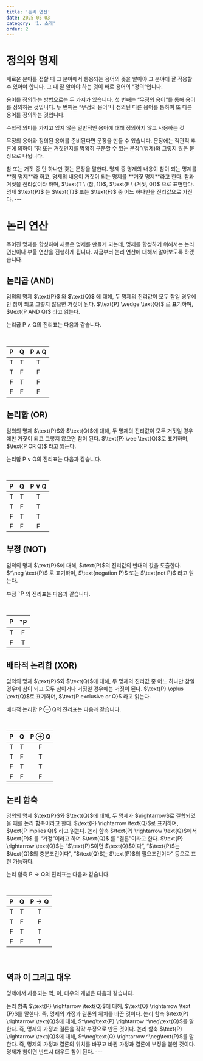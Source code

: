 ```yaml
---
title: '논리 연산'
date: 2025-05-03
category: '1. 소개'
order: 2
---
```


# 정의와 명제

새로운 분야를 접할 때 그 분야에서 통용되는 용어의 뜻을 알아야 그 분야에 잘 적응할 수 있어야 합니다. 그 때 잘 알아야 하는 것이 바로 용어의 “정의”입니다.

용어를 정의하는 방법으로는 두 가지가 있습니다. 첫 번째는 “무정의 용어”를 통해 용어를 정의하는 것입니다. 두 번째는 “무정의 용어”나 정의된 다른 용어를 통하여 또 다른 용어를 정의하는 것입니다.

<Callout title="무정의 용어 (정의)">
  수학적 의미를 가지고 있지 않은 일반적인 용어에 대해 정의하지 않고 사용하는 것
</Callout>

무정의 용어와 정의된 용어를 준비된다면 문장을 만들 수 있습니다. 문장에는 직관적 추론에
의하여 “참 또는 거짓인지를 명확히 구분할 수 있는 문장”(명제)와 그렇지 않은 문장으로
나뉩니다.

<Callout title="명제 (정의)">
  참 또는 거짓 중 단 하나만 갖는 문장을 말한다. 명제 중 명제의 내용이 참이 되는
  명제를 **참 명제**라 하고, 명제의 내용이 거짓이 되는 명제를 **거짓 명제**라고
  한다.
</Callout>

<Callout title="진리값 (정의)">
  참과 거짓을 진리값이라 하며, $\text{T \ (참, 1)}$, $\text{F \ (거짓, 0)}$ 으로 표현한다.<br /> 
  명제 $\text{P}$ 는 $\text{T}$ 또는 $\text{F}$ 중 어느 하나만을 진리값으로 가진다.
</Callout>
---

# 논리 연산

주어진 명제를 합성하여 새로운 명제를 만들게 되는데, 명제를 합성하기 위해서는 논리 연산이나 부울 연산을 진행하게 됩니다. 지금부터 논리 연산에 대해서 알아보도록 하겠습니다.

## 논리곱 (AND)

<Callout title="논리곱 (정의)">
  임의의 명제 $\text{P}$ 와 $\text{Q}$ 에 대해, 두 명제의 진리값이 모두 참일 경우에만 참이 되고 그렇지 않으면 거짓이 된다. $\text{P} \wedge \text{Q}$ 로 표기하며, $\text{P AND Q}$ 라고 읽는다.
</Callout>

논리곱 $\text{P} \wedge \text{Q}$의 진리표는 다음과 같습니다.

<br />

| $\text{P}$ | $\text{Q}$ | $\text{P} \wedge \text{Q}$ |
| :--------: | :--------: | :------------------------: |
| $\text{T}$ | $\text{T}$ |         $\text{T}$         |
| $\text{T}$ | $\text{F}$ |         $\text{F}$         |
| $\text{F}$ | $\text{T}$ |         $\text{F}$         |
| $\text{F}$ | $\text{F}$ |         $\text{F}$         |

## 논리합 (OR)

<Callout title="논리합 (정의)">
  임의의 명제 $\text{P}$와 $\text{Q}$에 대해, 두 명제의 진리값이 모두 거짓일 경우에만 거짓이 되고 그렇지 않으면 참이 된다. $\text{P} \vee \text{Q}$로 표기하며, $\text{P OR Q}$ 라고 읽는다.
</Callout>

논리합 $\text{P} \vee \text{Q}$의 진리표는 다음과 같습니다.

<br />

| $\text{P}$ | $\text{Q}$ | $\text{P} \vee \text{Q}$ |
| :--------: | :--------: | :----------------------: |
| $\text{T}$ | $\text{T}$ |        $\text{T}$        |
| $\text{T}$ | $\text{F}$ |        $\text{T}$        |
| $\text{F}$ | $\text{T}$ |        $\text{T}$        |
| $\text{F}$ | $\text{F}$ |        $\text{F}$        |

## 부정 (NOT)

<Callout title="부정 (정의)">
  임의의 명제 $\text{P}$에 대해, $\text{P}$의 진리값의 반대의 값을 도출한다. $^\neg \text{P}$ 로 표기하며, $\text{negation P}$ 또는 $\text{not P}$ 라고 읽는다.
</Callout>

부정 $^\neg \text{P}$ 의 진리표는 다음과 같습니다.

<br />

| $\text{P}$ | $^\neg \text{P}$ |
| :--------: | :--------------: |
| $\text{T}$ |    $\text{F}$    |
| $\text{F}$ |    $\text{T}$    |

## 배타적 논리합 (XOR)

<Callout title="배타적 논리합 (정의)">
  임의의 명제 $\text{P}$와 $\text{Q}$에 대해, 두 명제의 진리값 중 어느 하나만 참일 경우에 참이 되고 모두 참이거나 거짓일 경우에는 거짓이 된다. $\text{P} \oplus \text{Q}$로 표기하며, $\text{P exclusive or Q}$ 라고 읽는다.
</Callout>

배타적 논리합 $\text{P} \oplus \text{Q}$의 진리표는 다음과 같습니다.

<br />

| $\text{P}$ | $\text{Q}$ | $\text{P} \oplus \text{Q}$ |
| :--------: | :--------: | :------------------------: |
| $\text{T}$ | $\text{T}$ |         $\text{F}$         |
| $\text{T}$ | $\text{F}$ |         $\text{T}$         |
| $\text{F}$ | $\text{T}$ |         $\text{T}$         |
| $\text{F}$ | $\text{F}$ |         $\text{F}$         |

## 논리 함축

<Callout title="논리 함축 (정의)">
  임의의 명제 $\text{P}$와 $\text{Q}$에 대해, 두 명제가 $\rightarrow$로 결합되었을 때를 논리 함축이라고 한다. $\text{P} \rightarrow \text{Q}$로 표기하며, $\text{P implies Q}$ 라고 읽는다. 논리 함축 $\text{P} \rightarrow \text{Q}$에서 $\text{P}$ 를 “가정”이라고 하며 $\text{Q}$ 를 “결론”이라고 한다. $\text{P} \rightarrow \text{Q}$는 “$\text{P}$이면 $\text{Q}$이다”, “$\text{P}$는 $\text{Q}$의 충분조건이다”, “$\text{Q}$는 $\text{P}$의 필요조건이다” 등으로 표현 가능하다.
</Callout>

논리 함축 $\text{P} \rightarrow \text{Q}$의 진리표는 다음과 같습니다.

<br />

| $\text{P}$ | $\text{Q}$ | $\text{P} \rightarrow \text{Q}$ |
| :--------: | :--------: | :-----------------------------: |
| $\text{T}$ | $\text{T}$ |           $\text{T}$            |
| $\text{T}$ | $\text{F}$ |           $\text{F}$            |
| $\text{F}$ | $\text{T}$ |           $\text{T}$            |
| $\text{F}$ | $\text{F}$ |           $\text{T}$            |

<br />

## 역과 이 그리고 대우

명제에서 사용되는 역, 이, 대우의 개념은 다음과 같습니다.

<Callout title="역 (Converse)">
  논리 함축 $\text{P} \rightarrow \text{Q}$에 대해, $\text{Q} \rightarrow \text
  {P}$를 말한다. 즉, 명제의 가정과 결론의 위치를 바꾼 것이다.
</Callout>
<Callout title="이 (inverse)">
  논리 함축 $\text{P} \rightarrow \text{Q}$에 대해, $^\neg\text{P} \rightarrow
  ^\neg\text{Q}$를 말한다. 즉, 명제의 가정과 결론을 각각 부정으로 만든 것이다.
</Callout>
<Callout title="대우 (contrapositive)">
  논리 함축 $\text{P} \rightarrow \text{Q}$에 대해, $^\neg\text{Q} \rightarrow
  ^\neg\text{P}$를 말한다. 즉, 명제의 가정과 결론의 위치를 바꾸고 바뀐 가정과
  결론에 부정을 붙인 것이다. 명제가 참이면 반드시 대우도 참이 된다.
</Callout>
---
